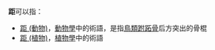 '''距'''可以指：
*[[距_(動物)|距 (動物)]]，[[動物學|動物學]]中的術語，是指[[鳥類|鳥類]][[跗跖骨|跗跖骨]]后方突出的骨棍
*[[距_(植物)|距 (植物)]]，[[植物學|植物學]]中的術語

{{消歧义|cat=一字消歧義}}